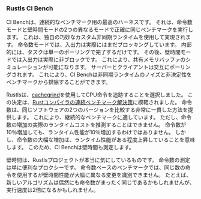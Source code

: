 ### Rustls CI Bench
CI Benchは、連続的なベンチマーク用の最高のハーネスです。
それは、命令数モードと壁時間モードの2つの異なるモードで正確に同じベンチマークを実行します。
これは、独自の巧妙なカスタム非同期ランタイムを使用して実現されます。
命令数モードでは、入出力は実際にはまだブロッキングしています。
内部的には、タスクは単一のポーリングで完了するだけです。
その後、壁時間モードでは入出力は実際に非ブロックです。
これにより、共有メモリバッファのシミュレーションが可能になります。
サーバーとクライアントは交互にポーリングされます。
これにより、CI Benchは非同期ランタイムのノイズと非決定性をベンチマークから排除することができます。

Rustlsは、[cachegrind][cachegrind]を使用してCPU命令を追跡することを選択しました。
この決定は、[Rustコンパイラの連続ベンチマーク解決策][rustc perf]に模範されました。
命令数は、同じソフトウェアの2つのバージョンを比較する非常に一貫した方法を提供します。
これにより、継続的なベンチマークに適しています。
ただし、命令数の増加の実際のランタイムコストを推測することはできません。
命令数が10％増加しても、ランタイム性能が10％増加するわけではありません。
しかし、命令数の大幅な増加は、ランタイム性能がある程度上昇していることを意味します。
このため、CI Benchは壁時間も測定します。

壁時間は、Rustlsプロジェクトが本当に気にしているものです。
命令数の測定は単に便利なプロクシーです。
命令数ベースのベンチマークでは、同じ数の命令を使用するが壁時間性能が大幅に異なる変更を識別できません。 
たとえば、新しいアルゴリズムは偶然にも命令数がまったく同じであるかもしれませんが、実行速度は2倍になるかもしれません。

[cachegrind]: https://valgrind.org/docs/manual/cg-manual.html
[rustc perf]: https://github.com/rust-lang/rustc-perf